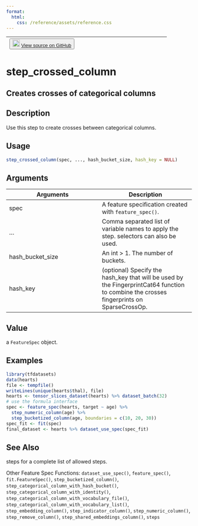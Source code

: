 ```yaml
---
format:
  html:
    css: /reference/assets/reference.css
---
```


| <button class="button"> ![](/reference/assets/GitHub-Mark-32px.png){width="20"} [View source on GitHub](https://github.com/rstudio/tfdatasets//blob/main/R/feature_spec.R#L1675) </button> |
|:------------------------------:|:--------------------------------------:|

# step_crossed_column

## Creates crosses of categorical columns

## Description
Use this step to create crosses between categorical columns. 


## Usage
```r
step_crossed_column(spec, ..., hash_bucket_size, hash_key = NULL) 
```

## Arguments
|Arguments|Description|
|---|---|
| spec | A feature specification created with `feature_spec()`. |
| ... | Comma separated list of variable names to apply the step. selectors can also be used. |
| hash_bucket_size | An int > 1. The number of buckets. |
| hash_key | (optional) Specify the hash_key that will be used by the FingerprintCat64 function to combine the crosses fingerprints on SparseCrossOp. |



## Value
a `FeatureSpec` object. 


## Examples
```r
library(tfdatasets) 
data(hearts) 
file <- tempfile() 
writeLines(unique(hearts$thal), file) 
hearts <- tensor_slices_dataset(hearts) %>% dataset_batch(32) 
# use the formula interface 
spec <- feature_spec(hearts, target ~ age) %>% 
  step_numeric_column(age) %>% 
  step_bucketized_column(age, boundaries = c(10, 20, 30)) 
spec_fit <- fit(spec) 
final_dataset <- hearts %>% dataset_use_spec(spec_fit) 
```

## See Also

steps for a complete list of allowed steps. 

Other Feature Spec Functions:  `dataset_use_spec()`, `feature_spec()`, `fit.FeatureSpec()`, `step_bucketized_column()`, `step_categorical_column_with_hash_bucket()`, `step_categorical_column_with_identity()`, `step_categorical_column_with_vocabulary_file()`, `step_categorical_column_with_vocabulary_list()`, `step_embedding_column()`, `step_indicator_column()`, `step_numeric_column()`, `step_remove_column()`, `step_shared_embeddings_column()`, `steps`

